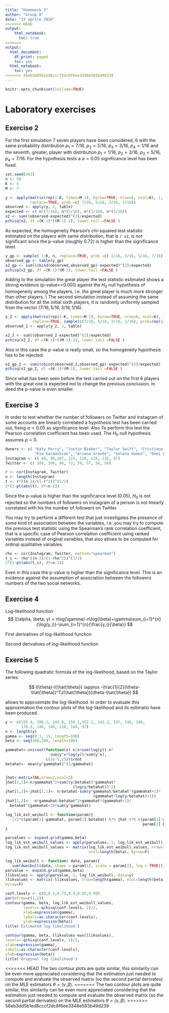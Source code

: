 ```yaml
---
title: "Homework 2"
author: "Group B"
date: "23 aprile 2020"
<<<<<<< HEAD
output: 
    html_notebook:
      toc: true
=======
output:
  html_document:
    df_print: paged
    toc: yes
  html_notebook:
    toc: yes
>>>>>>> 56eb3dd5b1ed8cccf2dc8f6ee3348e583b49d239
---
```


```r
knitr::opts_chunk$set(include=TRUE)
```
# Laboratory exercises


## Exercise 2

For the first simulation 7 seven players have been considered, 6 with the same probability distribution $p_1=7/16$, $p_2=5/16$, $p_3=3/16$, $p_4=1/16$ and the seventh, greater, player with distribution $p_1=1/16$, $p_2=3/16$, $p_3=5/16$, $p_4=7/16$.
For the hypothesis tests a $\alpha=0.05$ significance level has been fixed.

```r
set.seed(343)
n <- 50
K <- 4
M <- 7

y <- apply(matrix(rep(1:K, times=M-1), byrow=TRUE, nrow=6, ncol=K), 1, sample, size=n, 
           replace=TRUE, prob =c( 7/16, 5/16, 3/16, 1/16))
observed <- apply(y, 2, table)
expected <- c( n*(7/16), n*(5/16), n*(3/16), n*(1/16))
x2 <- sum((observed-expected)^(2)/expected)
pchisq(x2, df =(K-1)*((M-1)-1), lower.tail =FALSE )

```

As expected, the homogeneity Pearson's chi-squared test statistic estimated on the players with same distribution, that is `r x2`, is not significant since the p-value (roughly 0.72) is higher than the significance level.

```r
y_gp <- sample( 1:K, n, replace=TRUE, prob =c( 1/16, 3/16, 5/16, 7/16))
observed_gp <- table(y_gp)
x2_gp <- sum((cbind(observed,observed_gp)-expected)^(2)/expected)
pchisq(x2_gp, df =(K-1)*(M-1), lower.tail =FALSE )
```

Adding to the simulation the great player the test statistic estimated shows a strong evidence (p-value<<0.001) against the $H_0$ null hypothesis of homogeneity among the players, i.e. the great player is much more stronger than other players.
\\
The second simulation instead of assuming the same distribution for all the initial sixth players, it is randomly uniformly sampled from the vector $(7/16, 5/16, 3/16, 1/16)$.

```r
y_2 <- apply(matrix(rep(1:K, times=M-1), byrow=TRUE, nrow=6, ncol=K), 1, sample, size=50, 
            replace=TRUE, sample(c(7/16, 5/16, 3/16, 1/16), prob=rep(1/4,4)))
observed_2 <- apply(y_2, 2, table)

x2_2 <- sum((observed_2-expected)^(2)/expected)
pchisq(x2_2, df =(K-1)*((M-1)-1), lower.tail =FALSE )
```

Also in this case the p-value is really small, so the homogeneity hypothesis has to be rejected.

```r
x2_gp_2 <- sum((cbind(observed_2,observed_gp)-expected)^(2)/expected)
pchisq(x2_gp_2, df =(K-1)*(M-1), lower.tail =FALSE )
```

Since what has been seen before the test carried out on the first 6 players with the great one is expected not to change the previous conclusion. In deed the p-value is even smaller.


## Exercise 3

In order to test whether the number of followers on Twitter and Instagram of some accounts are linearly correlated a hypothesis test has been carried out, fixing $\alpha=0.05$ as significance level.
Also To perform this test the Pearson correlation coefficient has been used.
The $H_0$ null hypothesis assumes $\rho=0$.

```r
Owners <- c( "Katy Perry", "Justin Bieber", "Taylor Swift", "Cristiano Ronaldo",
             "Kim Kardashian", "Ariana Grande", "Selena Gomez", "Demi Lovato")
Instagram <- c( 69, 98,107, 123, 110, 118, 135, 67)
Twitter <- c( 109, 106, 86, 72, 59, 57, 56, 56)

r <- cor(Instagram, Twitter)
n <- length(Instagram)
t <- r*((n-2)/(1-r^2))^(1/2)
2*(1-pt(abs(t), df=n-2))
```

Since the p-value is higher than the significance level (0.05), $H_0$ is not rejected so the numbers of followers on Instagram of a person is not linearly correlated with his the number of followers on Twitter.

\newline You may try to perform a different test that just investigates the presence of some kind of association between the variables, i.e. you may try to compute the previous test statistic using the Spearman's rank correlation coefficient, that is a specific case of Pearson correlation coefficient using ranked variables instead of original variables, that also allows to be computed for ordinal qualitative variables.

```r
rho <- cor(Instagram, Twitter, method="spearman")
t_s <- rho*((n-2)/(1-rho^2))^(1/2)
2*(1-pt(abs(t_s), df=n-2))
```

Even in this case the p-value is higher than the significance level. This is an evidence against the assumption of association between the followers numbers of the two social networks.


## Exercise 4
Log-likelihood function
$$ 
l(\alpha, \beta; y) = nlog(\gamma)-n\log(\beta)+\gamma\sum_{i=1}^{n}{\log(y_i)}-\sum_{i=1}^{n}{\frac{y_i}{\beta}}
$$

First derivatives of log-likelihood function
\begin{align*}
\frac{\partial}{\partial\gamma}{l(\gamma,\beta;y)}&=\frac{n}{\gamma}-n\log(\beta)+\sum_{i=1}^{n}{\log(y_i)}-\sum_{i=1}^{n}{(y_i/\beta)^\gamma\log(y_i/\beta)} \\


\frac{\partial}{\partial\beta}{l(\gamma,\beta;y)}&=-\frac{n\gamma}{\beta}+\frac{\gamma}{\beta^{\gamma+1}}\sum_{i=1}^{n}(y_i)^\gamma \\
\end{align*}

Second derivatives of log-likelihood function
\begin{align*}
\frac{\partial^2}{\partial^2\gamma}{l(\gamma,\beta;y)}=\frac{\partial}{\partial\gamma}\bigg(\frac{\partial}{\partial\gamma}{l(\gamma,\beta;y)}\bigg)&=\frac{\partial}{\partial\gamma}\bigg(\frac{n}{\gamma}-n\log(\beta)+\sum_{i=1}^{n}{\log(y_i)}-\sum_{i=1}^{n}\bigg(\frac{y_i}{\beta}\bigg)^\gamma\log\bigg(\frac{y_i}{\beta}\bigg)\bigg) \\
&=-\frac{n}{\gamma^2}-\sum_{i=1}^{n}\log\bigg(\frac{y_i}{\beta}\bigg)\frac{\partial}{\partial\gamma}\bigg(\frac{y_i}{\beta}\bigg)^\gamma \\
&=-\frac{n}{\gamma^2}-\sum_{i=1}^{n}\log\bigg(\frac{y_i}{\beta}\bigg)\frac{\partial}{\partial\gamma}\bigg(\exp\bigg(\gamma\log\bigg(\frac{y_i}{\beta}\bigg)\bigg)\bigg)\\
&=-\frac{n}{\gamma^2}-\sum_{i=1}^{n}\log\bigg(\frac{y_i}{\beta}\bigg)\exp\bigg(\gamma\log\bigg(\frac{y_i}{\beta}\bigg)\bigg)\log\bigg(\frac{y_i}{\beta}\bigg) \\
&=-\frac{n}{\gamma^2}-\sum_{i=1}^{n}\bigg(\frac{y_i}{\beta}\bigg)^{\gamma}\log^2\bigg(\frac{y_i}{\beta}\bigg) \\

\\

\frac{\partial^2}{\partial\gamma\partial\beta}{l(\gamma,\beta;y)}=\frac{\partial}{\partial\gamma}\bigg(\frac{\partial}{\partial\beta}{l(\gamma,\beta;y)}\bigg)&=\frac{\partial}{\partial\gamma}\bigg(-\frac{n\gamma}{\beta}+\frac{\gamma}{\beta^{\gamma+1}}\sum_{i=1}^{n}(y_i)^\gamma\bigg) \\
&=\frac{\partial}{\partial\gamma}\bigg(-\frac{n\gamma}{\beta}+\frac{\gamma}{\beta}\sum_{i=1}^{n}\bigg(\frac{y_i}{\beta}\bigg)^\gamma\bigg) \\
&=-\frac{n}{\beta}+\frac{1}{\beta}\sum_{i=1}^{n}\bigg(\frac{y_i}{\beta}\bigg)^\gamma+\frac{\gamma}{\beta}\sum_{i=1}^{n}{\frac{\partial}{\partial\gamma}\bigg(\exp\bigg(\gamma\log\bigg(\frac{y_i}{\beta}\bigg)\bigg)\bigg)} \\
&=-\frac{n}{\beta}+\frac{1}{\beta}\sum_{i=1}^{n}\bigg(\frac{y_i}{\beta}\bigg)^\gamma+\frac{\gamma}{\beta}\sum_{i=1}^{n}{\bigg(\frac{y_i}{\beta}\bigg)^\gamma\log\bigg(\frac{y_i}{\beta}\bigg)} \\
&=-\frac{n}{\beta}+\sum_{i=1}^{n}\bigg(\frac{y_i^{\gamma}}{\beta^{\gamma+1}}\bigg)\bigg(\gamma\log\bigg(\frac{y_i}{\beta}\bigg)+1\bigg) \\

\\ 

\frac{\partial^2}{\partial^2\beta}{l(\gamma,\beta;y)}=\frac{\partial}{\partial\beta}\bigg(\frac{\partial}{\partial\beta}{l(\gamma,\beta;y)}\bigg)&=\frac{\partial}{\partial\beta}\bigg(-\frac{n\gamma}{\beta}+\frac{\gamma}{\beta^{\gamma+1}}\sum_{i=1}^{n}(y_i)^\gamma\bigg) \\
&=\frac{n\gamma}{\beta^2}-\frac{(\gamma+1)\gamma}{\beta^{\gamma+2}}\sum_{i=1}^{n}(y_i)^\gamma

\end{align*}


## Exercise 5

The following quadratic formula of the log-likelihood, based on the Taylor series:

$$ l(\theta)-l(\hat{\theta}) \approx -\frac{1}{2}(\theta-\hat{\theta})^TJ(\hat{\theta})(\theta-\hat{\theta}) $$

allows to approximate the log-likelihood. In order to evaluate this approximation the contour plots of the log-likelihood and its estimatio have been produced. 

```r
y <- c(155.9, 200.2, 143.8, 150.1,152.1, 142.2, 147, 146, 146,
       170.3, 148, 140, 118, 144, 97)
n <- length(y)
gamma <- seq(0.1, 15, length=100)
beta <- seq(100,200, length=100)

gammahat<-uniroot(function(x) n/x+sum(log(y))-n*
                    sum(y^x*log(y))/sum(y^x),
                  c(1e-5,15))$root
betahat<- mean(y^gammahat)^(1/gammahat)


jhat<-matrix(NA,nrow=2,ncol=2)
jhat[1,1]<-n/gammahat^2+sum((y/betahat)^gammahat*
                              (log(y/betahat))^2)
jhat[1,2]<-jhat[2,1]<- n/betahat-sum(y^gammahat/betahat^(gammahat+1)*
                                       (gammahat*log(y/betahat)+1))
jhat[2,2]<- -n*gammahat/betahat^2+gammahat*(gammahat+1)/
  betahat^(gammahat+2)*sum(y^gammahat)

log_lik_est_weibull <- function(param){
  -1/2*c(param[1]-gammahat, param[2]-betahat) %*% jhat %*% c(param[1]-gammahat, 
                                                             param[2]-betahat)
}

parvalues <- expand.grid(gamma,beta)
log_lik_est_weibull_values <- apply(parvalues, 1, log_lik_est_weibull)
log_lik_est_weibull_values <- matrix(log_lik_est_weibull_values, nrow=length(gamma), 
                                     ncol=length(beta), byrow=F)

log_lik_weibull <- function( data, param){
  -sum(dweibull(data, shape = param[1], scale = param[2], log = TRUE))}
parvalue <- expand.grid(gamma,beta)
llikvalues <- apply(parvalue, 1, log_lik_weibull, data=y)
llikvalues <- matrix(-llikvalues, nrow=length(gamma), ncol=length(beta),
byrow=F)

conf.levels <- c(0,0.5,0.75,0.9,0.95,0.99)
par(mfrow=c(1,2))
contour(gamma, beta, log_lik_est_weibull_values,
        levels=-qchisq(conf.levels, 2)/2,
        xlab=expression(gamma),
        labels=as.character(conf.levels),
        ylab=expression(beta))
title('Estimated log likelihood')

contour(gamma, beta, llikvalues-max(llikvalues),
levels=-qchisq(conf.levels, 2)/2,
xlab=expression(gamma),
labels=as.character(conf.levels),
ylab=expression(beta))
title('Original log likelihood')
```

<<<<<<< HEAD
The two contour plots are quite similar, this similarity can be even more appreciated considering that the estimation just needed to compute and evaluate the observed matrix (so the second partial derivates) on the MLE estimators $\theta=(\gamma,\beta)$.
=======
The two contour plots are quite similar, this similarity can be even more appreciated considering that the estimation just needed to compute and evaluate the observed matrix (so the second partial derivates) on the MLE estimators $\theta=(\gamma,\beta)$.
>>>>>>> 56eb3dd5b1ed8cccf2dc8f6ee3348e583b49d239

